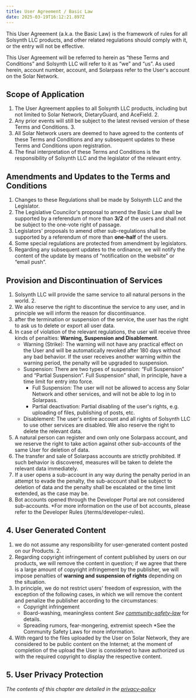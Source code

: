 ```yaml
---
title: User Agreement / Basic Law
date: 2025-03-19T16:12:21.897Z
---
```


This User Agreement (a.k.a. the Basic Law) is the framework of rules for all Solsynth LLC products, and other related regulations should comply with it, or the entry will not be effective.

This User Agreement will be referred to herein as “these Terms and Conditions” and Solsynth LLC will refer to it as “we” and “us”.
As used herein, account number, account, and Solarpass refer to the User's account on the Solar Network.

## Scope of Application

1. The User Agreement applies to all Solsynth LLC products, including but not limited to Solar Network, DietaryGuard, and AceField. 2.
2. Any prior events will still be subject to the latest revised version of these Terms and Conditions. 3. 
3. All Solar Network users are deemed to have agreed to the contents of these Terms and Conditions and any subsequent updates to these Terms and Conditions upon registration.
4. The final interpretation of these Terms and Conditions is the responsibility of Solsynth LLC and the legislator of the relevant entry.

## Amendments and Updates to the Terms and Conditions

1. Changes to these Regulations shall be made by Solsynth LLC and the Legislator.
2. The Legislative Councilor's proposal to amend the Basic Law shall be supported by a referendum of more than **3/2** of the users and shall not be subject to the one-vote right of passage.
3. Legislators' proposals to amend other sub-regulations shall be supported by a referendum of more than **one-half** of the users.
4. Some special regulations are protected from amendment by legislators.
5. Regarding any subsequent updates to the ordinance, we will notify the content of the update by means of “notification on the website” or “email push”.

## Provision and Discontinuation of Services

1. Solsynth LLC will provide the same service to all natural persons in the world. 2.
2. We also reserve the right to discontinue the service to any user, and in principle we will inform the reason for discontinuance.
3. after the termination or suspension of the service, the user has the right to ask us to delete or export all user data.
4. In case of violation of the relevant regulations, the user will receive three kinds of penalties: **Warning, Suspension and Disablement**.
    - Warning (Strike): The warning will not have any practical effect on the User and will be automatically revoked after 180 days without any bad behavior. If the user receives another warning within the warning period, the penalty will be upgraded to suspension.
    - Suspension: There are two types of suspension: “Full Suspension” and “Partial Suspension”. Full Suspension” shall, in principle, have a time limit for entry into force.
        - Full Suspension: The user will not be allowed to access any Solar Network and other services, and will not be able to log in to Solarpass.
        - Partial deactivation: Partial disabling of the user's rights, e.g. uploading of files, publishing of posts, etc.
    - Disablement: The user's entire account and all rights of Solsynth LLC to use other services are disabled. We also reserve the right to delete the relevant data.
5. A natural person can register and own only one Solarpass account, and we reserve the right to take action against other sub-accounts of the same User for deletion of data.
6. The transfer and sale of Solarpass accounts are strictly prohibited. If such behavior is discovered, measures will be taken to delete the relevant data immediately.
7. If a user opens a sub-account in any way during the penalty period in an attempt to evade the penalty, the sub-account shall be subject to deletion of data and the penalty shall be escalated or the time limit extended, as the case may be.
8. Bot accounts opened through the Developer Portal are not considered sub-accounts. *For more information on the use of bot accounts, please refer to the Developer Rules (/terms/developer-rules).

## 4. User Generated Content

1. we do not assume any responsibility for user-generated content posted on our Products. 2.
2. Regarding copyright infringement of content published by users on our products, we will remove the content in question; if we agree that there is a large amount of copyright infringement by the publisher, we will impose penalties of **warning and suspension of rights** depending on the situation.
3. In principle, we do not restrict users' freedom of expression, with the exception of the following cases, in which we will remove the content and penalize the publisher according to the circumstances:
    - Copyright infringement
    - Board-washing, meaningless content *See [community-safety-law](/terms/community-safety-law)* for details.
    - Spreading rumors, fear-mongering, extremist speech *See the Community Safety Laws for more information.
4. With regard to the files uploaded by the User on Solar Network, they are considered to be public content on the Internet; at the moment of completion of the upload the User is considered to have authorized us with the required copyright to display the respective content.

## 5. User Privacy Protection

*The contents of this chapter are detailed in the [privacy-policy](/terms/privacy-policy)*